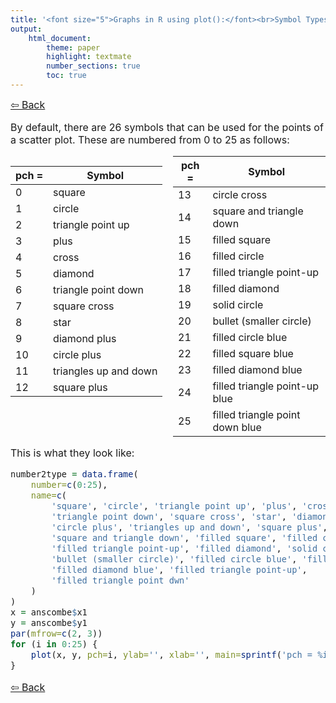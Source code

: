 ```yaml
---
title: '<font size="5">Graphs in R using plot():</font><br>Symbol Types in Scatter Plots'
output:
    html_document:
        theme: paper
        highlight: textmate
        number_sections: true
        toc: true
---
```

<font size="3">
[⇦ Back](../../R.html)

By default, there are 26 symbols that can be used for the points of a scatter plot. These are numbered from 0 to 25 as follows:

<style>
  .col2 {
    columns: 2 200px;         /* number of columns and width in pixels*/
    -webkit-columns: 2 200px; /* chrome, safari */
    -moz-columns: 2 200px;    /* firefox */
  }
  .col3 {
    columns: 3 100px;
    -webkit-columns: 3 100px;
    -moz-columns: 3 100px;
  }
</style>

<div class="col2">

| pch = | Symbol |
|-------|--------|
| 0     | square |
| 1     | circle |
| 2     | triangle point up |
| 3     | plus |
| 4     | cross |
| 5     | diamond |
| 6     | triangle point down |
| 7     | square cross |
| 8     | star |
| 9     | diamond plus |
| 10    | circle plus |
| 11    | triangles up and down |
| 12    | square plus |

| pch = | Symbol |
|-------|--------|
| 13    | circle cross |
| 14    | square and triangle down |
| 15    | filled square |
| 16    | filled circle |
| 17    | filled triangle point-up |
| 18    | filled diamond |
| 19    | solid circle |
| 20    | bullet (smaller circle) |
| 21    | filled circle blue |
| 22    | filled square blue |
| 23    | filled diamond blue |
| 24    | filled triangle point-up blue |
| 25    | filled triangle point down blue |

</div>

This is what they look like:

```r
number2type = data.frame(
	number=c(0:25),
	name=c(
        'square', 'circle', 'triangle point up', 'plus', 'cross', 'diamond',
        'triangle point down', 'square cross', 'star', 'diamond plus',
        'circle plus', 'triangles up and down', 'square plus', 'circle cross',
        'square and triangle down', 'filled square', 'filled circle',
        'filled triangle point-up', 'filled diamond', 'solid circle',
        'bullet (smaller circle)', 'filled circle blue', 'filled square blue',
        'filled diamond blue', 'filled triangle point-up',
        'filled triangle point dwn'
    )
)
x = anscombe$x1
y = anscombe$y1
par(mfrow=c(2, 3))
for (i in 0:25) {
	plot(x, y, pch=i, ylab='', xlab='', main=sprintf('pch = %i: %s', i, number2type$name[i + 1]))
}
```

[⇦ Back](../../R.html)

</font>
